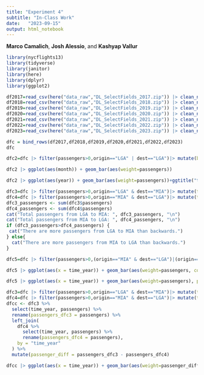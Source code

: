 ```yaml
---
title: "Experiment 4"
subtitle: "In-Class Work"
date:   "2023-09-15"
output: html_notebook
---
```

**Marco Camalich**, **Josh Alessio**, and **Kashyap Vallur**

```r
library(nycflights13)
library(tidyverse)
library(janitor)
library(here)
library(dplyr)
library(ggplot2)
```

```r
df2017=read_csv(here("data_raw","DL_SelectFields_2017.zip")) |> clean_names()
df2018=read_csv(here("data_raw","DL_SelectFields_2018.zip")) |> clean_names()
df2019=read_csv(here("data_raw","DL_SelectFields_2019.zip")) |> clean_names()
df2020=read_csv(here("data_raw","DL_SelectFields_2020.zip")) |> clean_names()
df2021=read_csv(here("data_raw","DL_SelectFields_2021.zip")) |> clean_names()
df2022=read_csv(here("data_raw","DL_SelectFields_2022.zip")) |> clean_names()
df2023=read_csv(here("data_raw","DL_SelectFields_2023.zip")) |> clean_names()
```

```r
dfc = bind_rows(df2017,df2018,df2019,df2020,df2021,df2022,df2023)
dfc
```
```r
dfc2=dfc |> filter(passengers>0,origin=="LGA" | dest=="LGA")|> mutate(by_month=ym(str_c(year,"-",month)))
```

```r
dfc2 |> ggplot(aes(month)) + geom_bar(aes(weight=passengers))
```
```r
dfc2 |> ggplot(aes(year)) + geom_bar(aes(weight=passengers))+ggtitle("total passengers by year over multiyear period")
```
```r
dfc3=dfc |> filter(passengers>0,origin=="LGA" & dest=="MIA")|> mutate(time_year = year + month / 12)
dfc4=dfc |> filter(passengers>0,origin=="MIA" & dest=="LGA")|> mutate(time_year = year + month / 12)
dfc3_passengers <- sum(dfc3$passengers)
dfc4_passengers <- sum(dfc4$passengers)
cat("Total passengers from LGA to MIA: ", dfc3_passengers, "\n")
cat("Total passengers from MIA to LGA: ", dfc4_passengers, "\n")
if (dfc3_passengers>dfc4_passengers) {
 cat("There are more passengers from LGA to MIA than backwards.")
} else{
  cat("There are more passengers from MIA to LGA than backwards.")
}

dfc5=dfc |> filter(passengers>0,(origin=="MIA" & dest=="LGA")|(origin=="LGA" & dest=="MIA"))|> mutate(time_year = year + month / 12)

```
```r
dfc5 |> ggplot(aes(x = time_year)) + geom_bar(aes(weight=passengers, color = origin), position="dodge")+ggtitle("Total passengers by year over multiyear period, between LGA and MIA")
```
```r
dfc5 |> ggplot(aes(x = time_year)) + geom_bar(aes(weight=passengers), position="dodge")+ggtitle("Cummulative sum between LGA and MIA and viceversa")
```
```r
dfc3=dfc |> filter(passengers>0,origin=="LGA" & dest=="MIA")|> mutate(time_year = year + month / 12)
dfc4=dfc |> filter(passengers>0,origin=="MIA" & dest=="LGA")|> mutate(time_year = year + month / 12)
dfcc <- dfc3 %>%
  select(time_year, passengers) %>%
  rename(passengers_dfc3 = passengers) %>%
  left_join(
    dfc4 %>%
      select(time_year, passengers) %>%
      rename(passengers_dfc4 = passengers),
    by = "time_year"
  ) %>%
  mutate(passenger_diff = passengers_dfc3 - passengers_dfc4)

dfcc |> ggplot(aes(x = time_year)) + geom_bar(aes(weight=passenger_diff), position="dodge")+ggtitle("Difference between passengers between LGA and MIA and viceversa")+labs(subtitle = "If the bar is possitive, LGA-MIA had more passengers travelling. If its negative, MIA-LGA had more")
```
  


